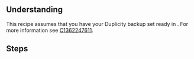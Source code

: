 {{Recipe
|HasEntityTitle=Restore a dataspectsSystem from a Duplicity backup set
|IsCarriedOutBy=Administrator
|ConcernsAspects=Installation
}}
{{Annotation
|AnnotationPredicate=HasDatahoiPriority
|AnnotationObjects=1
}}
== Understanding ==

This recipe assumes that you have your Duplicity backup set ready in {{code|<yourLocalDirectory>/}}. For more information see [[C1362247611]].

== Steps ==
